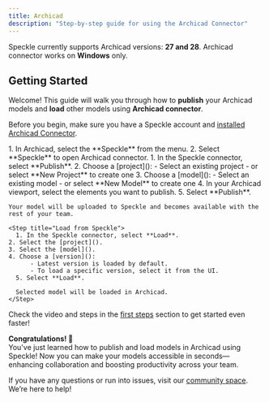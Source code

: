 ```yaml
---
title: Archicad  
description: "Step-by-step guide for using the Archicad Connector"
---
```


<Info>Speckle currently supports Archicad versions: **27 and 28**. Archicad connector works on **Windows** only.</Info>

## Getting Started

Welcome! This guide will walk you through how to **publish** your Archicad models and **load** other models using **Archicad connector**.

<Note> Before you begin, make sure you have a Speckle account and [installed Archicad Connector](http://localhost:3000/connectors/installation).</Note>

<Steps>
  <Step title="Open Archicad connector">
    1. In Archicad, select the **Speckle** from the menu.
    2. Select **Speckle** to open Archicad connector.
  </Step>

  <Step title="Publish to Speckle">
    1. In the Speckle connector, select **Publish**.
    2. Choose a [project]():
        - Select an existing project
        - or select **New Project** to create one
    3. Choose a [model]():
        - Select an existing model
        - or select **New Model** to create one
    4. In your Archicad viewport, select the elements you want to publish.
    5. Select **Publish**.
    
    Your model will be uploaded to Speckle and becomes available with the rest of your team.
  </Step>


    <Step title="Load from Speckle">
      1. In the Speckle connector, select **Load**.
    2. Select the [project]().
    3. Select the [model]().
    4. Choose a [version]():
          - Latest version is loaded by default.
          - To load a specific version, select it from the UI.
      5. Select **Load**.

      Selected model will be loaded in Archicad.
    </Step>

</Steps>

<Tip> Check the video and steps in the [first steps](/get-started/quickstart.mdx) section to get started even faster!</Tip>

**Congratulations! 🥳**  
You've just learned how to publish and load models in Archicad using Speckle! Now you can make your models accessible in seconds—enhancing collaboration and boosting productivity across your team.

<Info> If you have any questions or run into issues, visit our [community space](https://speckle.community/). We’re here to help!</Info>


<LearnMore />
